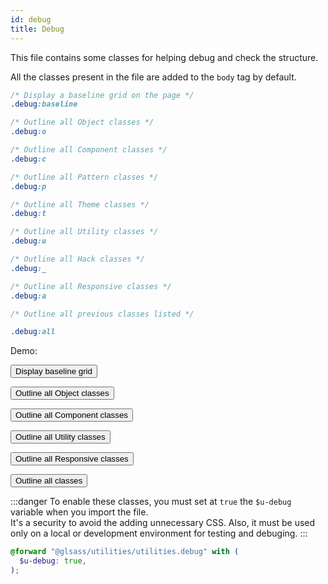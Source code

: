 ```yaml
---
id: debug
title: Debug
---
```


This file contains some classes for helping debug and check the structure.

All the classes present in the file are added to the `body` tag by default.

```css
/* Display a baseline grid on the page */
.debug:baseline

/* Outline all Object classes */
.debug:o

/* Outline all Component classes */
.debug:c

/* Outline all Pattern classes */
.debug:p

/* Outline all Theme classes */
.debug:t

/* Outline all Utility classes */
.debug:u

/* Outline all Hack classes */
.debug:_

/* Outline all Responsive classes */
.debug:a

/* Outline all previous classes listed */

.debug:all
```


<div className="u-mb-3">
  <Example>
    <div className="o-row">
      <div className="o-col u-12 u-8@md">
        <p>Demo:</p>
        <p>
          <button
            className="c-button c-button--primary js-debug-baseline"
            type="button"
          >
            Display baseline grid
          </button>
        </p>
        <p>
          <button
            className="c-button c-button--primary js-debug-o"
            type="button"
          >
            Outline all Object classes
          </button>
        </p>
        <p>
          <button
            className="c-button c-button--primary js-debug-c"
            type="button"
          >
            Outline all Component classes
          </button>
        </p>
        <p>
          <button
            className="c-button c-button--primary js-debug-u"
            type="button"
          >
            Outline all Utility classes
          </button>
        </p>
        <p>
          <button
            className="c-button c-button--primary js-debug-a"
            type="button"
          >
            Outline all Responsive classes
          </button>
        </p>
        <p>
          <button
            className="c-button c-button--primary js-debug-all"
            type="button"
          >
            Outline all classes
          </button>
        </p>
      </div>
    </div>
  </Example>
</div>

:::danger To enable these classes, you must set at `true` the `$u-debug`
variable when you import the file.<br/> It's a security to avoid the adding
unnecessary CSS. Also, it must be used only on a local or development
environment for testing and debuging. :::

```scss
@forward "@glsass/utilities/utilities.debug" with (
  $u-debug: true,
);
```
